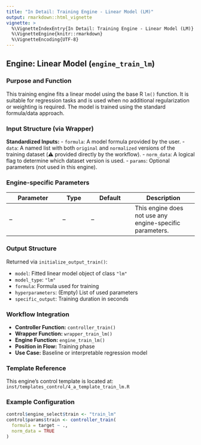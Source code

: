 ```yaml
---
title: "In Detail: Training Engine - Linear Model (LM)"
output: rmarkdown::html_vignette
vignette: >
  %\VignetteIndexEntry{In Detail: Training Engine - Linear Model (LM)}
  %\VignetteEngine{knitr::rmarkdown}
  %\VignetteEncoding{UTF-8}
---
```


## Engine: Linear Model (`engine_train_lm`)

### Purpose and Function
This training engine fits a linear model using the base R `lm()` function. It is suitable for regression tasks and is used when no additional regularization or weighting is required. The model is trained using the standard formula/data approach.

### Input Structure (via Wrapper)

**Standardized Inputs:**
- `formula`: A model formula provided by the user.
- `data`: A named list with both `original` and `normalized` versions of the training dataset (⚠️ provided directly by the workflow).
- `norm_data`: A logical flag to determine which dataset version is used.
- `params`: Optional parameters (not used in this engine).

### Engine-specific Parameters

| Parameter | Type | Default | Description |
|-----------|------|---------|-------------|
| –         | –    | –       | This engine does not use any engine-specific parameters. |

### Output Structure

Returned via `initialize_output_train()`:

- `model`: Fitted linear model object of class `"lm"`
- `model_type`: `"lm"`
- `formula`: Formula used for training
- `hyperparameters`: (Empty) List of used parameters
- `specific_output`: Training duration in seconds

### Workflow Integration

- **Controller Function:** `controller_train()`
- **Wrapper Function:** `wrapper_train_lm()`
- **Engine Function:** `engine_train_lm()`
- **Position in Flow:** Training phase
- **Use Case:** Baseline or interpretable regression model

### Template Reference

This engine's control template is located at:  
`inst/templates_control/4_a_template_train_lm.R`

### Example Configuration
```r
control$engine_select$train <- "train_lm"
control$params$train <- controller_train(
  formula = target ~ .,
  norm_data = TRUE
)
```
